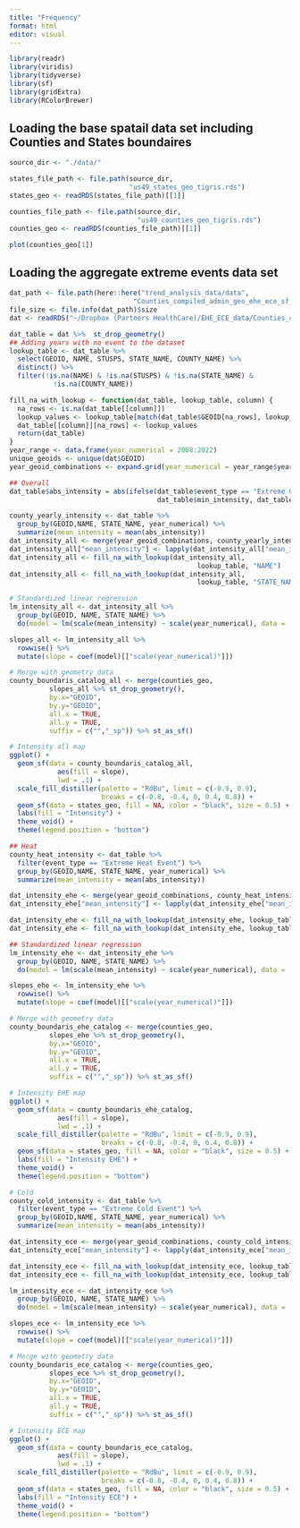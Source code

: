```yaml
---
title: "Frequency"
format: html
editor: visual
---
```


```r
library(readr)
library(viridis)
library(tidyverse)
library(sf)
library(gridExtra)
library(RColorBrewer)
```

## Loading the base spatail data set including Counties and States boundaires

```r
source_dir <- "./data/"

states_file_path <- file.path(source_dir,
                              "us49_states_geo_tigris.rds")
states_geo <- readRDS(states_file_path)[[1]]

counties_file_path <- file.path(source_dir,
                                "us49_counties_geo_tigris.rds")
counties_geo <- readRDS(counties_file_path)[[1]]

plot(counties_geo[1])
```

## Loading the aggregate extreme events data set

```r
dat_path <- file.path(here::here("trend_analysis_data/data",
                               "Counties_compiled_admin_geo_ehe_ece_sf_2008_2022.rds"))
file_size <- file.info(dat_path)$size
dat <- readRDS("~/Dropbox (Partners HealthCare)/EHE_ECE_data/Counties_compiled_admin_geo_ehe_ece_sf_2008_2022.rds")[[1]] 

```

```r
dat_table = dat %>%  st_drop_geometry()
## Adding years with no event to the dataset 
lookup_table <- dat_table %>%
  select(GEOID, NAME, STUSPS, STATE_NAME, COUNTY_NAME) %>%
  distinct() %>%
  filter(!is.na(NAME) & !is.na(STUSPS) & !is.na(STATE_NAME) & 
           !is.na(COUNTY_NAME))

fill_na_with_lookup <- function(dat_table, lookup_table, column) {
  na_rows <- is.na(dat_table[[column]])
  lookup_values <- lookup_table[match(dat_table$GEOID[na_rows], lookup_table$GEOID), column]
  dat_table[[column]][na_rows] <- lookup_values
  return(dat_table)
}
year_range <- data.frame(year_numerical = 2008:2022)
unique_geoids <- unique(dat$GEOID)
year_geoid_combinations <- expand.grid(year_numerical = year_range$year_numerical, GEOID = unique_geoids)

## Overall
dat_table$abs_intensity = abs(ifelse(dat_table$event_type == "Extreme Cold Event", 
                                     dat_table$min_intensity, dat_table$max_intensity))

county_yearly_intensity <- dat_table %>%
  group_by(GEOID,NAME, STATE_NAME, year_numerical) %>%
  summarize(mean_intensity = mean(abs_intensity))
dat_intensity_all <- merge(year_geoid_combinations, county_yearly_intensity, by = c("year_numerical", "GEOID"), all = TRUE)
dat_intensity_all["mean_intensity"] <- lapply(dat_intensity_all["mean_intensity"], function(x) ifelse(is.na(x), 0, x))
dat_intensity_all <- fill_na_with_lookup(dat_intensity_all, 
                                               lookup_table, "NAME")
dat_intensity_all <- fill_na_with_lookup(dat_intensity_all, 
                                               lookup_table, "STATE_NAME")

# Standardized linear regression
lm_intensity_all <- dat_intensity_all %>%
  group_by(GEOID, NAME, STATE_NAME) %>%
  do(model = lm(scale(mean_intensity) ~ scale(year_numerical), data = .))

slopes_all <- lm_intensity_all %>%
  rowwise() %>%
  mutate(slope = coef(model)[["scale(year_numerical)"]])

# Merge with geometry data
county_boundaris_catalog_all <- merge(counties_geo,
          slopes_all %>% st_drop_geometry(),
          by.x="GEOID",
          by.y="GEOID",
          all.x = TRUE,
          all.y = TRUE,
          suffix = c("","_sp")) %>% st_as_sf() 

```

```r
# Intensity all map
ggplot() +
  geom_sf(data = county_boundaris_catalog_all,
            aes(fill = slope),
            lwd = .1) + 
  scale_fill_distiller(palette = "RdBu", limit = c(-0.9, 0.9),
                       breaks = c(-0.8, -0.4, 0, 0.4, 0.8)) +
  geom_sf(data = states_geo, fill = NA, color = "black", size = 0.5) +
  labs(fill = "Intensity") +
  theme_void() + 
  theme(legend.position = "bottom")
```

```r
## Heat
county_heat_intensity <- dat_table %>%
  filter(event_type == "Extreme Heat Event") %>%
  group_by(GEOID,NAME, STATE_NAME, year_numerical) %>%
  summarize(mean_intensity = mean(abs_intensity))

dat_intensity_ehe <- merge(year_geoid_combinations, county_heat_intensity, by = c("year_numerical", "GEOID"), all = TRUE)
dat_intensity_ehe["mean_intensity"] <- lapply(dat_intensity_ehe["mean_intensity"], function(x) ifelse(is.na(x), 0, x))

dat_intensity_ehe <- fill_na_with_lookup(dat_intensity_ehe, lookup_table, "NAME")
dat_intensity_ehe <- fill_na_with_lookup(dat_intensity_ehe, lookup_table, "STATE_NAME")

## Standardized linear regression
lm_intensity_ehe <- dat_intensity_ehe %>%
  group_by(GEOID, NAME, STATE_NAME) %>%
  do(model = lm(scale(mean_intensity) ~ scale(year_numerical), data = .))

slopes_ehe <- lm_intensity_ehe %>%
  rowwise() %>%
  mutate(slope = coef(model)[["scale(year_numerical)"]])

# Merge with geometry data
county_boundaris_ehe_catalog <- merge(counties_geo,
          slopes_ehe %>% st_drop_geometry(),
          by.x="GEOID",
          by.y="GEOID",
          all.x = TRUE,
          all.y = TRUE,
          suffix = c("","_sp")) %>% st_as_sf() 


```

```r
# Intensity EHE map
ggplot() +
  geom_sf(data = county_boundaris_ehe_catalog,
            aes(fill = slope),
            lwd = .1) + 
  scale_fill_distiller(palette = "RdBu", limit = c(-0.9, 0.9),
                       breaks = c(-0.8, -0.4, 0, 0.4, 0.8)) +
  geom_sf(data = states_geo, fill = NA, color = "black", size = 0.5) +
  labs(fill = "Intensity EHE") +
  theme_void() + 
  theme(legend.position = "bottom")
```

```r
# Cold
county_cold_intensity <- dat_table %>%
  filter(event_type == "Extreme Cold Event") %>%
  group_by(GEOID,NAME, STATE_NAME, year_numerical) %>%
  summarize(mean_intensity = mean(abs_intensity))

dat_intensity_ece <- merge(year_geoid_combinations, county_cold_intensity, by = c("year_numerical", "GEOID"), all = TRUE)
dat_intensity_ece["mean_intensity"] <- lapply(dat_intensity_ece["mean_intensity"], function(x) ifelse(is.na(x), 0, x))

dat_intensity_ece <- fill_na_with_lookup(dat_intensity_ece, lookup_table, "NAME")
dat_intensity_ece <- fill_na_with_lookup(dat_intensity_ece, lookup_table, "STATE_NAME")

lm_intensity_ece <- dat_intensity_ece %>%
  group_by(GEOID, NAME, STATE_NAME) %>%
  do(model = lm(scale(mean_intensity) ~ scale(year_numerical), data = .))

slopes_ece <- lm_intensity_ece %>%
  rowwise() %>%
  mutate(slope = coef(model)[["scale(year_numerical)"]])

# Merge with geometry data
county_boundaris_ece_catalog <- merge(counties_geo,
          slopes_ece %>% st_drop_geometry(),
          by.x="GEOID",
          by.y="GEOID",
          all.x = TRUE,
          all.y = TRUE,
          suffix = c("","_sp")) %>% st_as_sf() 
```

```r
# Intensity ECE map
ggplot() +
  geom_sf(data = county_boundaris_ece_catalog,
            aes(fill = slope),
            lwd = .1) + 
  scale_fill_distiller(palette = "RdBu", limit = c(-0.9, 0.9),
                       breaks = c(-0.8, -0.4, 0, 0.4, 0.8)) +
  geom_sf(data = states_geo, fill = NA, color = "black", size = 0.5) +
  labs(fill = "Intensity ECE") +
  theme_void() + 
  theme(legend.position = "bottom")
```
